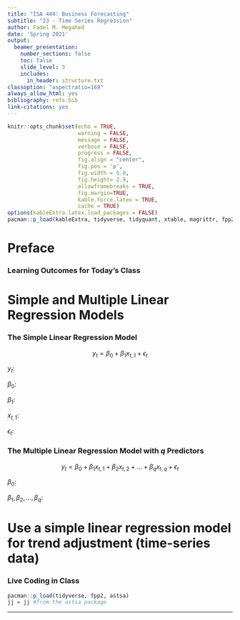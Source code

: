 ```yaml
---
title: "ISA 444: Business Forecasting"
subtitle: "23 - Time Series Regression"
author: Fadel M. Megahed
date: 'Spring 2021'
output:
  beamer_presentation:
    number_sections: false
    toc: false
    slide_level: 3
    includes: 
      in_header: structure.txt
classoption: "aspectratio=169"
always_allow_html: yes
bibliography: refs.bib
link-citations: yes
---
```


```r
knitr::opts_chunk$set(echo = TRUE,
                      warning = FALSE,
                      message = FALSE,
                      verbose = FALSE,
                      progress = FALSE,
                      fig.align = "center",
                      fig.pos = 'p',
                      fig.width = 5.8,
                      fig.height= 2.9,
                      allowframebreaks = TRUE,
                      fig.margin=TRUE,
                      kable.force.latex = TRUE,
                      cache = TRUE)
options(kableExtra.latex.load_packages = FALSE)
pacman::p_load(kableExtra, tidyverse, tidyquant, xtable, magrittr, fpp2, ggpubr)
```

# Preface

### Learning Outcomes for Today's Class
\begin{block}{\textbf{Main Learning Outcomes}}
  \begin{itemize}
      \item \textbf{Explain the simple and multiple linear regression models and interpret the parameters.}
      \item \textbf{Interpret the sample linear regression coefficients in the language of the problem.}
      \item \textbf{Use a simple linear regression model for trend adjustment (time-series data).}
	\end{itemize}
\end{block}



# Simple and Multiple Linear Regression Models

### The Simple Linear Regression Model

$$y_t = \beta_0 + \beta_1 x_{t,1} + \epsilon_t$$ 

$y_t:$

\vspace{0.2in}

$\beta_0:$

\vspace{0.2in}

$\beta_1:$

\vspace{0.2in}

$x_{t,1}:$

\vspace{0.2in}

$\epsilon_t:$

\vspace{0.2in}


### The Multiple Linear Regression Model with $q$ Predictors

$$y_t = \beta_0 + \beta_1 x_{t,1} + \beta_2 x_{t,2} + \dots + \beta_q x_{t,q} + \epsilon_t$$ 


$\beta_0:$

\vspace{0.5in}

$\beta_1, \beta_2, \dots, \beta_q:$

\vspace{0.5in}



# Use a simple linear regression model for trend adjustment (time-series data)

### Live Coding in Class
```r
pacman::p_load(tidyverse, fpp2, astsa)
jj = jj #from the astsa package
```


 


---

\maketitle